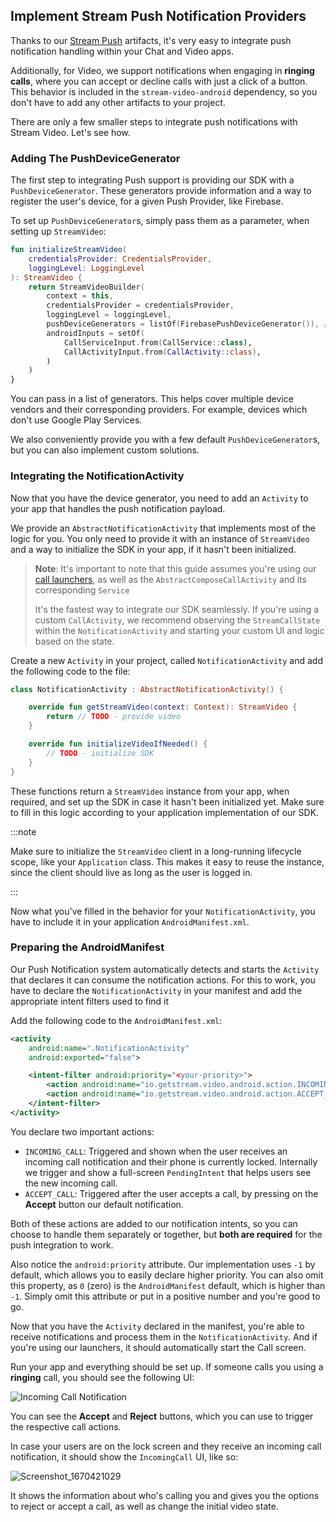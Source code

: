 ## Implement Stream Push Notification Providers

Thanks to our [Stream Push](https://github.com/GetStream/stream-android-push) artifacts, it's very easy to integrate push notification handling within your Chat and Video apps.

Additionally, for Video, we support notifications when engaging in **ringing calls**, where you can accept or decline calls with just a click of a button. This behavior is included in the `stream-video-android` dependency, so you don't have to add any other artifacts to your project.

There are only a few smaller steps to integrate push notifications with Stream Video. Let's see how.

### Adding The PushDeviceGenerator

The first step to integrating Push support is providing our SDK with a `PushDeviceGenerator`. These generators provide information and a way to register the user's device, for a given Push Provider, like Firebase.

To set up `PushDeviceGenerator`s, simply pass them as a parameter, when setting up `StreamVideo`:

```kotlin
fun initializeStreamVideo(
    credentialsProvider: CredentialsProvider,
    loggingLevel: LoggingLevel
): StreamVideo {
    return StreamVideoBuilder(
        context = this,
        credentialsProvider = credentialsProvider,
        loggingLevel = loggingLevel,
        pushDeviceGenerators = listOf(FirebasePushDeviceGenerator()), // here
        androidInputs = setOf(
            CallServiceInput.from(CallService::class),
            CallActivityInput.from(CallActivity::class),
        )
    )
}
```

You can pass in a list of generators. This helps cover multiple device vendors and their corresponding providers. For example, devices which don't use Google Play Services.

We also conveniently provide you with a few default `PushDeviceGenerator`s, but you can also implement custom solutions.

### Integrating the NotificationActivity

Now that you have the device generator, you need to add an `Activity` to your app that handles the push notification payload.

We provide an `AbstractNotificationActivity` that implements most of the logic for you. You only need to provide it with an instance of `StreamVideo` and a way to initialize the SDK in your app, if it hasn't been initialized.

> **Note**: It's important to note that this guide assumes you're using our [call launchers](../01-basics/04-call-launchers.mdx), as well as the `AbstractComposeCallActivity` and its corresponding `Service`
>
> It's the fastest way to integrate our SDK seamlessly. If you're using a custom `CallActivity`, we recommend observing the `StreamCallState` within the `NotificationActivity` and starting your custom UI and logic based on the state.

Create a new `Activity` in your project, called `NotificationActivity` and add the following code to the file:

```kotlin
class NotificationActivity : AbstractNotificationActivity() {

    override fun getStreamVideo(context: Context): StreamVideo {
        return // TODO - provide video
    }

    override fun initializeVideoIfNeeded() {
        // TODO - initialize SDK
    }
}
```

These functions return a `StreamVideo` instance from your app, when required, and set up the SDK in case it hasn't been initialized yet. Make sure to fill in this logic according to your application implementation of our SDK.

:::note

Make sure to initialize the `StreamVideo` client in a long-running lifecycle scope, like your `Application` class. This makes it easy to reuse the instance, since the client should live as long as the user is logged in.

:::

Now what you've filled in the behavior for your `NotificationActivity`, you have to include it in your application `AndroidManifest.xml`.

### Preparing the AndroidManifest

Our Push Notification system automatically detects and starts the `Activity` that declares it can consume the notification actions. For this to work, you have to declare the `NotificationActivity` in your manifest and add the appropriate intent filters used to find it  

Add the following code to the `AndroidManifest.xml`:

```xml
<activity
    android:name=".NotificationActivity"
    android:exported="false">

    <intent-filter android:priority="<your-priority>">
        <action android:name="io.getstream.video.android.action.INCOMING_CALL" />
        <action android:name="io.getstream.video.android.action.ACCEPT_CALL" />
    </intent-filter>
</activity>
```

You declare two important actions:

* `INCOMING_CALL`: Triggered and shown when the user receives an incoming call notification and their phone is currently locked. Internally we trigger and show a full-screen `PendingIntent` that helps users see the new incoming call.
* `ACCEPT_CALL`: Triggered after the user accepts a call, by pressing on the **Accept** button our default notification.

Both of these actions are added to our notification intents, so you can choose to handle them separately or together, but **both are required** for the push integration to work.

Also notice the `android:priority` attribute. Our implementation uses `-1` by default, which allows you to easily declare higher priority. You can also omit this property, as `0` (zero) is the `AndroidManifest` default, which is higher than `-1`. Simply omit this attribute or put in a positive number and you're good to go.

Now that you have the `Activity` declared in the manifest, you're able to receive notifications and process them in the `NotificationActivity`. And if you're using our launchers, it should automatically start the Call screen.

Run your app and everything should be set up. If someone calls you using a **ringing** call, you should see the following UI:

![Incoming Call Notification](https://user-images.githubusercontent.com/17215808/206200015-4aaa5cd6-afd6-4909-922e-906e0465418e.jpeg)

You can see the **Accept** and **Reject** buttons, which you can use to trigger the respective call actions.

In case your users are on the lock screen and they receive an incoming call notification, it should show the `IncomingCall` UI, like so:

![Screenshot_1670421029](https://user-images.githubusercontent.com/17215808/206201222-45733464-637e-4476-b696-3002cc3e21e2.jpeg)

It shows the information about who's calling you and gives you the options to reject or accept a call, as well as change the initial video state.
